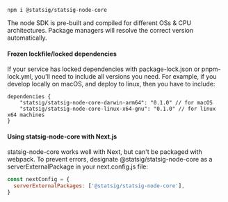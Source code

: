 ```shell
npm i @statsig/statsig-node-core
```

The node SDK is pre-built and compiled for different OSs & CPU architectures. Package managers will resolve the correct version automatically.

#### Frozen lockfile/locked dependencies
If your service has locked dependencies with package-lock.json or pnpm-lock.yml, you'll need to include all versions you need. For example, if you develop locally on macOS, and deploy to linux, then you have to include:

```
dependencies {
    "statsig/statsig-node-core-darwin-arm64": "0.1.0" // for macOS
    "statsig/statsig-node-core-linux-x64-gnu": "0.1.0" // for linux x64 machines
}
```

#### Using statsig-node-core with Next.js

statsig-node-core works well with Next, but can't be packaged with webpack. To prevent errors, designate @statsig/statsig-node-core as a serverExternalPackage in your next.config.js file:
```jsx
const nextConfig = {
  serverExternalPackages: ['@statsig/statsig-node-core'],
}
```